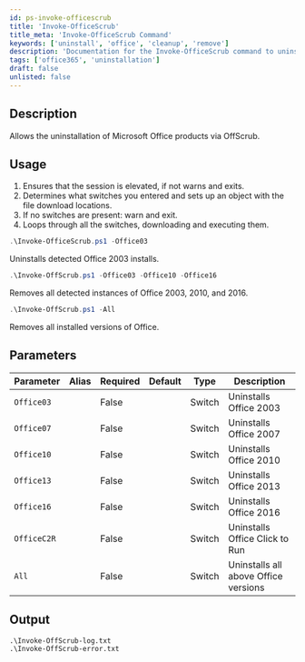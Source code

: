 ```yaml
---
id: ps-invoke-officescrub
title: 'Invoke-OfficeScrub'
title_meta: 'Invoke-OfficeScrub Command'
keywords: ['uninstall', 'office', 'cleanup', 'remove']
description: 'Documentation for the Invoke-OfficeScrub command to uninstall Microsoft Office products via OffScrub.'
tags: ['office365', 'uninstallation']
draft: false
unlisted: false
---
```

## Description
Allows the uninstallation of Microsoft Office products via OffScrub.

## Usage
1. Ensures that the session is elevated, if not warns and exits.
2. Determines what switches you entered and sets up an object with the file download locations.
3. If no switches are present: warn and exit.
4. Loops through all the switches, downloading and executing them.


```powershell
.\Invoke-OfficeScrub.ps1 -Office03
```
Uninstalls detected Office 2003 installs.

```powershell
.\Invoke-OffScrub.ps1 -Office03 -Office10 -Office16
```
Removes all detected instances of Office 2003, 2010, and 2016.

```powershell
.\Invoke-OffScrub.ps1 -All
```
Removes all installed versions of Office.


## Parameters
| Parameter   | Alias | Required | Default | Type   | Description                          |
| ----------- | ----- | -------- | ------- | ------ | ------------------------------------ |
| `Office03`  |       | False    |         | Switch | Uninstalls Office 2003               |
| `Office07`  |       | False    |         | Switch | Uninstalls Office 2007               |
| `Office10`  |       | False    |         | Switch | Uninstalls Office 2010               |
| `Office13`  |       | False    |         | Switch | Uninstalls Office 2013               |
| `Office16`  |       | False    |         | Switch | Uninstalls Office 2016               |
| `OfficeC2R` |       | False    |         | Switch | Uninstalls Office Click to Run       |
| `All`       |       | False    |         | Switch | Uninstalls all above Office versions |

## Output
    .\Invoke-OffScrub-log.txt
    .\Invoke-OffScrub-error.txt









